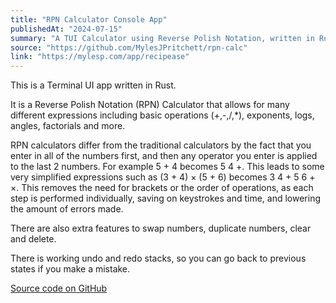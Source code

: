 ```yaml
---
title: "RPN Calculator Console App"
publishedAt: "2024-07-15"
summary: "A TUI Calculator using Reverse Polish Notation, written in Rust. It is great for quick to medium complexity calculations."
source: "https://github.com/MylesJPritchett/rpn-calc"
link: "https://mylesp.com/app/recipease"
---
```


This is a Terminal UI app written in Rust.

It is a Reverse Polish Notation (RPN) Calculator that allows for many different expressions including basic operations (+,-,/,\*), exponents, logs, angles, factorials and more.

RPN calculators differ from the traditional calculators by the fact that you enter in all of the numbers first, and then any operator you enter is applied to the last 2 numbers. For example 5 + 4 becomes 5 4 +. This leads to some very simplified expressions such as (3 + 4) × (5 + 6) becomes 3 4 + 5 6 + ×. This removes the need for brackets or the order of operations, as each step is performed individually, saving on keystrokes and time, and lowering the amount of errors made.

There are also extra features to swap numbers, duplicate numbers, clear and delete.

There is working undo and redo stacks, so you can go back to previous states if you make a mistake.

[Source code on GitHub](https://github.com/MylesJPritchett/rpn-calc)

